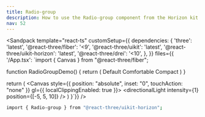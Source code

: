 ```yaml
---
title: Radio-group
description: How to use the Radio-group component from the Horizon kit.
nav: 52
---
```


<Sandpack
  template="react-ts"
  customSetup={{
    dependencies: {
      'three': 'latest',
      '@react-three/fiber': '<9',
      '@react-three/uikit': 'latest',
      '@react-three/uikit-horizon': 'latest',
      '@react-three/drei': '<10',
    },
  }}
  files={{
    '/App.tsx': `import { Canvas } from "@react-three/fiber";

function RadioGroupDemo() {
  return (
    <RadioGroup defaultValue="comfortable">
      <RadioGroupItem value="default">
        <Text>Default</Text>
      </RadioGroupItem>
      <RadioGroupItem value="comfortable">
        <Text>Comfortable</Text>
      </RadioGroupItem>
      <RadioGroupItem value="compact">
        <Text>Compact</Text>
      </RadioGroupItem>
    </RadioGroup>
  )
}

  return (
    <Canvas style={{ position: "absolute", inset: "0", touchAction: "none" }} gl={{ localClippingEnabled: true }}>
      <ambientLight intensity={0.5} />
      <directionalLight intensity={1} position={[-5, 5, 10]} />
      <Fullscreen
        overflow="scroll"
        flexDirection="column"
        alignItems="center"
        padding={32}
      >
        <RadioGroupDemo />
      </Fullscreen>
    </Canvas>
  )
}`}}
/>

```bash
import { Radio-group } from "@react-three/uikit-horizon";
```